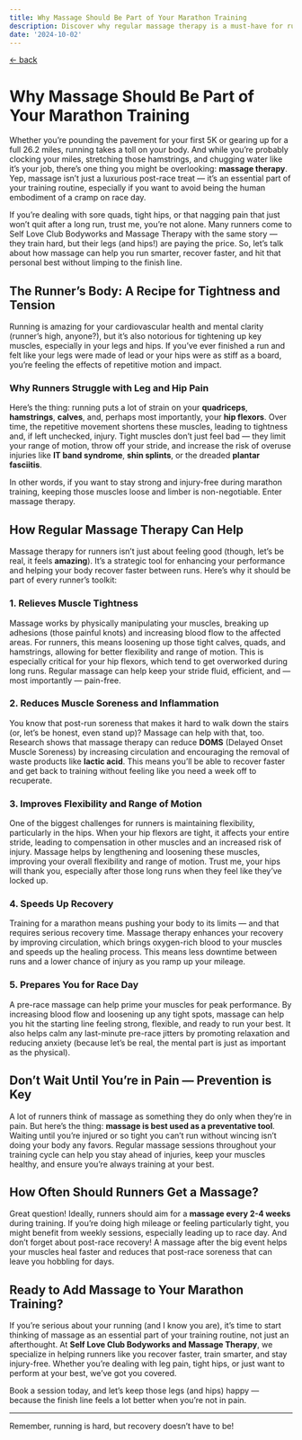 ```yaml
---
title: Why Massage Should Be Part of Your Marathon Training
description: Discover why regular massage therapy is a must-have for runners, especially when it comes to leg and hip pain, improving athletic recovery, and getting race-day ready.  Book now at Self Love Club in Wilmington, NC
date: '2024-10-02'
---
```

[&larr; back](/blog)

# Why Massage Should Be Part of Your Marathon Training

Whether you’re pounding the pavement for your first 5K or gearing up for a full 26.2 miles, running takes a toll on your body. And while you’re probably clocking your miles, stretching those hamstrings, and chugging water like it’s your job, there’s one thing you might be overlooking: **massage therapy**. Yep, massage isn’t just a luxurious post-race treat — it’s an essential part of your training routine, especially if you want to avoid being the human embodiment of a cramp on race day.

If you’re dealing with sore quads, tight hips, or that nagging pain that just won’t quit after a long run, trust me, you’re not alone. Many runners come to Self Love Club Bodyworks and Massage Therapy with the same story — they train hard, but their legs (and hips!) are paying the price. So, let’s talk about how massage can help you run smarter, recover faster, and hit that personal best without limping to the finish line.

## The Runner’s Body: A Recipe for Tightness and Tension

Running is amazing for your cardiovascular health and mental clarity (runner’s high, anyone?), but it’s also notorious for tightening up key muscles, especially in your legs and hips. If you’ve ever finished a run and felt like your legs were made of lead or your hips were as stiff as a board, you’re feeling the effects of repetitive motion and impact. 

### Why Runners Struggle with Leg and Hip Pain

Here’s the thing: running puts a lot of strain on your **quadriceps**, **hamstrings**, **calves**, and, perhaps most importantly, your **hip flexors**. Over time, the repetitive movement shortens these muscles, leading to tightness and, if left unchecked, injury. Tight muscles don’t just feel bad — they limit your range of motion, throw off your stride, and increase the risk of overuse injuries like **IT band syndrome**, **shin splints**, or the dreaded **plantar fasciitis**.

In other words, if you want to stay strong and injury-free during marathon training, keeping those muscles loose and limber is non-negotiable. Enter massage therapy.

## How Regular Massage Therapy Can Help

Massage therapy for runners isn’t just about feeling good (though, let’s be real, it feels **amazing**). It’s a strategic tool for enhancing your performance and helping your body recover faster between runs. Here’s why it should be part of every runner’s toolkit:

### 1. **Relieves Muscle Tightness**

Massage works by physically manipulating your muscles, breaking up adhesions (those painful knots) and increasing blood flow to the affected areas. For runners, this means loosening up those tight calves, quads, and hamstrings, allowing for better flexibility and range of motion. This is especially critical for your hip flexors, which tend to get overworked during long runs. Regular massage can help keep your stride fluid, efficient, and — most importantly — pain-free.

### 2. **Reduces Muscle Soreness and Inflammation**

You know that post-run soreness that makes it hard to walk down the stairs (or, let’s be honest, even stand up)? Massage can help with that, too. Research shows that massage therapy can reduce **DOMS** (Delayed Onset Muscle Soreness) by increasing circulation and encouraging the removal of waste products like **lactic acid**. This means you’ll be able to recover faster and get back to training without feeling like you need a week off to recuperate.

### 3. **Improves Flexibility and Range of Motion**

One of the biggest challenges for runners is maintaining flexibility, particularly in the hips. When your hip flexors are tight, it affects your entire stride, leading to compensation in other muscles and an increased risk of injury. Massage helps by lengthening and loosening these muscles, improving your overall flexibility and range of motion. Trust me, your hips will thank you, especially after those long runs when they feel like they’ve locked up.

### 4. **Speeds Up Recovery**

Training for a marathon means pushing your body to its limits — and that requires serious recovery time. Massage therapy enhances your recovery by improving circulation, which brings oxygen-rich blood to your muscles and speeds up the healing process. This means less downtime between runs and a lower chance of injury as you ramp up your mileage.

### 5. **Prepares You for Race Day**

A pre-race massage can help prime your muscles for peak performance. By increasing blood flow and loosening up any tight spots, massage can help you hit the starting line feeling strong, flexible, and ready to run your best. It also helps calm any last-minute pre-race jitters by promoting relaxation and reducing anxiety (because let’s be real, the mental part is just as important as the physical).

## Don’t Wait Until You’re in Pain — Prevention is Key

A lot of runners think of massage as something they do only when they’re in pain. But here’s the thing: **massage is best used as a preventative tool**. Waiting until you’re injured or so tight you can’t run without wincing isn’t doing your body any favors. Regular massage sessions throughout your training cycle can help you stay ahead of injuries, keep your muscles healthy, and ensure you’re always training at your best.

## How Often Should Runners Get a Massage?

Great question! Ideally, runners should aim for a **massage every 2-4 weeks** during training. If you’re doing high mileage or feeling particularly tight, you might benefit from weekly sessions, especially leading up to race day. And don’t forget about post-race recovery! A massage after the big event helps your muscles heal faster and reduces that post-race soreness that can leave you hobbling for days.

## Ready to Add Massage to Your Marathon Training?

If you’re serious about your running (and I know you are), it’s time to start thinking of massage as an essential part of your training routine, not just an afterthought. At **Self Love Club Bodyworks and Massage Therapy**, we specialize in helping runners like you recover faster, train smarter, and stay injury-free. Whether you’re dealing with leg pain, tight hips, or just want to perform at your best, we’ve got you covered.

Book a session today, and let’s keep those legs (and hips) happy — because the finish line feels a lot better when you’re not in pain.

---

Remember, running is hard, but recovery doesn’t have to be!

